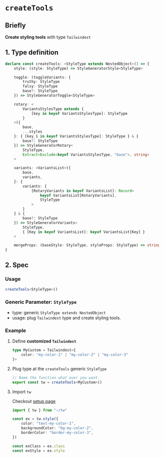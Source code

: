 
# `createTools`

## Briefly

**Create styling tools** with type `Tailwindest`

## 1. Type definition

```ts
declare const createTools: <StyleType extends NestedObject>() => {
    style: (style: StyleType) => StyleGeneratorStyle<StyleType>

    toggle: (toggleVariants: {
        truthy: StyleType
        falsy: StyleType
        base?: StyleType
    }) => StyleGeneratorToggle<StyleType>

    rotary: <
        VariantsStylesType extends {
            [key in keyof VariantsStylesType]: StyleType
        }
    >({
        base,
        ...styles
    }: { [key_1 in keyof VariantsStylesType]: StyleType } & {
        base?: StyleType
    }) => StyleGeneratorRotary<
        StyleType,
        Extract<Exclude<keyof VariantsStylesType, "base">, string>
    >

    variants: <VariantsList>({
        base,
        variants,
    }: {
        variants: {
            [RotaryVariants in keyof VariantsList]: Record<
                keyof VariantsList[RotaryVariants],
                StyleType
            >
        }
    } & {
        base?: StyleType
    }) => StyleGeneratorVariants<
        StyleType,
        { [Key in keyof VariantsList]: keyof VariantsList[Key] }
    >

    mergeProps: (baseStyle: StyleType, styleProps: StyleType) => string
}
```

## 2. Spec

### Usage

```ts
createTools<StyleType>()
```

### Generic Parameter: `StyleType`

-   type: generic `StyleType extends NestedObject`
-   usage: plug `Tailwindest` type and create styling tools.

### Example

1. Define **customized `Tailwindest`**

    ```ts
    type MyCustom = Tailwindest<{
        color: "my-color-1" | "my-color-2" | "my-color-3"
    }>
    ```

2. Plug type at the `createTools` generic `StyleType`

    ```ts
    // Name the function what ever you want.
    export const tw = createTools<MyCustom>()
    ```

3. Import `tw`

    <Callout>Checkout [setup page](../setup.mdx)</Callout>

    ```ts
    import { tw } from "~/tw"

    const ex = tw.style({
        color: "text-my-color-1",
        backgroundColor: "bg-my-color-2",
        borderColor: "border-my-color-3",
    })

    const exClass = ex.class
    const exStyle = ex.style
    ```
